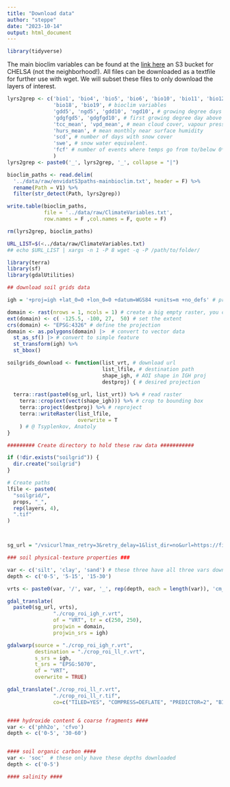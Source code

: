 ```yaml
---
title: "Download data"
author: "steppe"
date: "2023-10-14"
output: html_document
---
```


```r
library(tidyverse)
```

The main bioclim variables can be found at the [link here](https://envicloud.wsl.ch/#/?bucket=https%3A%2F%2Fos.zhdk.cloud.switch.ch%2Fenvicloud%2F&prefix=chelsa%2Fchelsa_V2%2FGLOBAL%2Fclimatologies%2F1981-2010%2Fbio%2F) an S3 bucket for CHELS*A* (not the neighborhood!).
All files can be downloaded as a textfile for further use with wget. 
We will subset these files to only download the layers of interest.

```r

lyrs2grep <- c('bio1', 'bio4', 'bio5', 'bio6', 'bio10', 'bio11', 'bio12',
               'bio18', 'bio19', # bioclim variables
               'gdd5', 'ngd5', 'gdd10', 'ngd10', # growing degree days
               'gdgfgd5', 'gdgfgd10', # first growing degree day above 5/10 *c
               'tcc_mean', 'vpd_mean', # mean cloud cover, vapour press deficit
               'hurs_mean', # mean monthly near surface humidity
               'scd', # number of days with snow cover
               'swe', # snow water equivalent. 
               'fcf' # number of events where temps go from to/below 0*c
               )
lyrs2grep <- paste0('_', lyrs2grep, '_', collapse = "|") 

bioclim_paths <- read.delim(
  '../data/raw/envidatS3paths-mainbioclim.txt', header = F) %>% 
  rename(Path = V1) %>% 
  filter(str_detect(Path, lyrs2grep))

write.table(bioclim_paths, 
            file = '../data/raw/ClimateVariables.txt', 
            row.names = F ,col.names = F, quote = F)

rm(lyrs2grep, bioclim_paths)
```

```sh
URL_LIST=$(<../data/raw/ClimateVariables.txt)
## echo $URL_LIST | xargs -n 1 -P 8 wget -q -P /path/to/folder/
```


```r
library(terra)
library(sf)
library(gdalUtilities)

## download soil grids data

igh = '+proj=igh +lat_0=0 +lon_0=0 +datum=WGS84 +units=m +no_defs' # proj string for Homolosine projection

domain <- rast(nrows = 1, ncols = 1) # create a big empty raster, you can go in through sf too. 
ext(domain) <- c( -125.5, -100, 27,  50) # set the extent
crs(domain) <- "EPSG:4326" # define the projection
domain <- as.polygons(domain) |>  # convert to vector data
  st_as_sf() |> # convert to simple feature
  st_transform(igh) %>% 
  st_bbox()

soilgrids_download <- function(list_vrt, # download url
                               list_lfile, # destination path
                               shape_igh, # AOI shape in IGH proj
                               destproj) { # desired projection
  
  terra::rast(paste0(sg_url, list_vrt)) %>% # read raster
    terra::crop(ext(vect(shape_igh))) %>% # crop to bounding box
    terra::project(destproj) %>% # reproject
    terra::writeRaster(list_lfile,
                       overwrite = T
    ) # @ Tsyplenkov, Anatoly
}

######### Create directory to hold these raw data ###########

if (!dir.exists("soilgrid")) {
  dir.create("soilgrid")
}

# Create paths
lfile <- paste0(
  "soilgrid/",
  props, "_",
  rep(layers, 4),
  ".tif"
)



sg_url = "/vsicurl?max_retry=3&retry_delay=1&list_dir=no&url=https://files.isric.org/soilgrids/latest/data/"

### soil physical-texture properties ###

var <- c('silt', 'clay', 'sand') # these three have all three vars downloaded
depth <- c('0-5', '5-15', '15-30')

vrts <- paste0(var, '/', var, '_', rep(depth, each = length(var)), 'cm_mean.vrt') 

gdal_translate(
  paste0(sg_url, vrts),
               "./crop_roi_igh_r.vrt",
               of = "VRT", tr = c(250, 250),
               projwin = domain,
               projwin_srs = igh)

gdalwarp(source = "./crop_roi_igh_r.vrt",
         destination = "./crop_roi_ll_r.vrt", 
         s_srs = igh, 
         t_srs = "EPSG:5070", 
         of = "VRT",
         overwrite = TRUE)

gdal_translate("./crop_roi_ll_r.vrt",  
               "./crop_roi_ll_r.tif", 
               co=c("TILED=YES", "COMPRESS=DEFLATE", "PREDICTOR=2", "BIGTIFF=YES"))


#### hydroxide content & coarse fragments ####
var <- c('phh2o', 'cfvo')  
depth <- c('0-5', '30-60')


#### soil organic carbon ####
var <- 'soc'  # these only have these depths downloaded
depth <- c('0-5')

#### salinity ####



```

